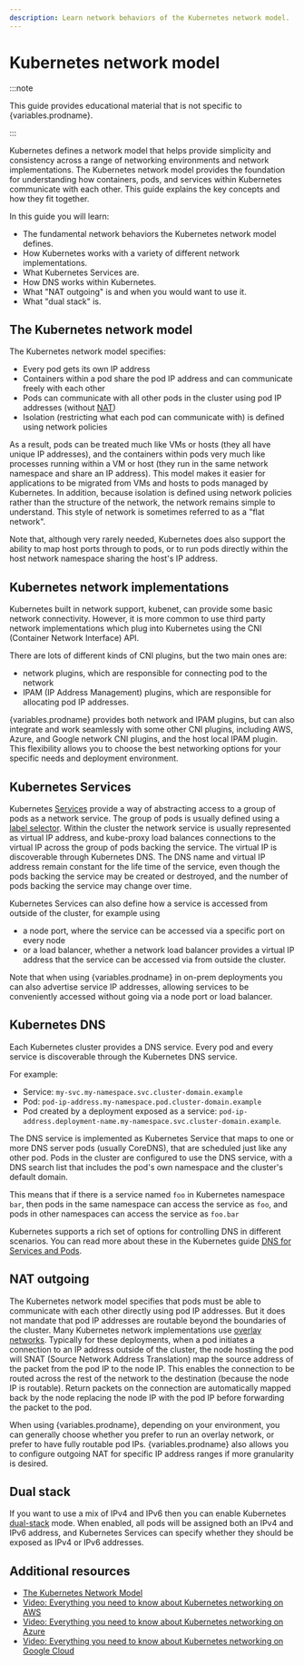 ```yaml
---
description: Learn network behaviors of the Kubernetes network model.
---
```



# Kubernetes network model

<!-- Do not change the canonical_url above *or the title*. Content is shared with Marketing and is used for SEO purposes. If you change the title, it will screw up Marketing metrics. -->

:::note

This guide provides educational material that is not specific to {variables.prodname}.

:::

Kubernetes defines a network model that helps provide simplicity and consistency across a range of networking
environments and network implementations. The Kubernetes network model provides the foundation for understanding how
containers, pods, and services within Kubernetes communicate with each other. This guide explains the key concepts and
how they fit together.

In this guide you will learn:

- The fundamental network behaviors the Kubernetes network model defines.
- How Kubernetes works with a variety of different network implementations.
- What Kubernetes Services are.
- How DNS works within Kubernetes.
- What "NAT outgoing" is and when you would want to use it.
- What "dual stack" is.

## The Kubernetes network model

The Kubernetes network model specifies:

- Every pod gets its own IP address
- Containers within a pod share the pod IP address and can communicate freely with each other
- Pods can communicate with all other pods in the cluster using pod IP addresses (without
  [NAT](about-networking.mdx))
- Isolation (restricting what each pod can communicate with) is defined using network policies

As a result, pods can be treated much like VMs or hosts (they all have unique IP addresses), and the containers within
pods very much like processes running within a VM or host (they run in the same network namespace and share an IP
address). This model makes it easier for applications to be migrated from VMs and hosts to pods managed by Kubernetes.
In addition, because isolation is defined using network policies rather than the structure of the network, the network
remains simple to understand. This style of network is sometimes referred to as a "flat network".

Note that, although very rarely needed, Kubernetes does also support the ability to map host ports through to pods, or
to run pods directly within the host network namespace sharing the host's IP address.

## Kubernetes network implementations

Kubernetes built in network support, kubenet, can provide some basic network connectivity. However, it is more common to
use third party network implementations which plug into Kubernetes using the CNI (Container Network Interface) API.

There are lots of different kinds of CNI plugins, but the two main ones are:

- network plugins, which are responsible for connecting pod to the network
- IPAM (IP Address Management) plugins, which are responsible for allocating pod IP addresses.

{variables.prodname} provides both network and IPAM plugins, but can also integrate and work seamlessly with some other CNI
plugins, including AWS, Azure, and Google network CNI plugins, and the host local IPAM plugin. This flexibility allows
you to choose the best networking options for your specific needs and deployment environment.

## Kubernetes Services

Kubernetes [Services](https://kubernetes.io/docs/concepts/services-networking/service/) provide a way of abstracting access to a group
of pods as a network service. The group of pods is usually defined using a [label
selector](https://kubernetes.io/docs/concepts/overview/working-with-objects/labels). Within the cluster the
network service is usually represented as virtual IP address, and kube-proxy load balances connections to the virtual IP
across the group of pods backing the service. The virtual IP is discoverable through Kubernetes DNS. The DNS name and
virtual IP address remain constant for the life time of the service, even though the pods backing the service may be
created or destroyed, and the number of pods backing the service may change over time.

Kubernetes Services can also define how a service is accessed from outside of the cluster, for example using

- a node port, where the service can be accessed via a specific port on every node
- or a load balancer, whether a network load balancer provides a virtual IP address that the service can be accessed via
  from outside the cluster.

Note that when using {variables.prodname} in on-prem deployments you can also advertise service IP
addresses, allowing services to be conveniently accessed without
going via a node port or load balancer.

## Kubernetes DNS

Each Kubernetes cluster provides a DNS service. Every pod and every service is discoverable through the Kubernetes DNS
service.

For example:

- Service: `my-svc.my-namespace.svc.cluster-domain.example`
- Pod: `pod-ip-address.my-namespace.pod.cluster-domain.example`
- Pod created by a deployment exposed as a service:
  `pod-ip-address.deployment-name.my-namespace.svc.cluster-domain.example`.

The DNS service is implemented as Kubernetes Service that maps to one or more DNS server pods (usually CoreDNS), that
are scheduled just like any other pod. Pods in the cluster are configured to use the DNS service, with a DNS search list
that includes the pod's own namespace and the cluster's default domain.

This means that if there is a service named `foo` in Kubernetes namespace `bar`, then pods in the same namespace can
access the service as `foo`, and pods in other namespaces can access the service as `foo.bar`

Kubernetes supports a rich set of options for controlling DNS in different scenarios. You can read more about these in
the Kubernetes guide [DNS for Services and Pods](https://kubernetes.io/docs/concepts/services-networking/dns-pod-service/).

## NAT outgoing

The Kubernetes network model specifies that pods must be able to communicate with each other directly using pod IP
addresses. But it does not mandate that pod IP addresses are routable beyond the boundaries of the cluster. Many
Kubernetes network implementations use [overlay networks](about-networking.mdx).
Typically for these deployments, when a pod initiates a connection to an IP address outside of the cluster, the node
hosting the pod will SNAT (Source Network Address Translation) map the source address of the packet from the pod IP to
the node IP. This enables the connection to be routed across the rest of the network to the destination (because the
node IP is routable). Return packets on the connection are automatically mapped back by the node replacing the node IP
with the pod IP before forwarding the packet to the pod.

When using {variables.prodname}, depending on your environment, you can generally choose whether you prefer to run an
overlay network, or prefer to have fully routable pod IPs. {variables.prodname} also
allows you to configure outgoing NAT for specific IP address
ranges if more granularity is desired.

## Dual stack

If you want to use a mix of IPv4 and IPv6 then you can enable Kubernetes [dual-stack](https://kubernetes.io/docs/concepts/services-networking/dual-stack/) mode. When enabled, all
pods will be assigned both an IPv4 and IPv6 address, and Kubernetes Services can specify whether they should be exposed
as IPv4 or IPv6 addresses.

## Additional resources

- [The Kubernetes Network Model](https://kubernetes.io/docs/concepts/cluster-administration/networking/#the-kubernetes-network-model)
- [Video: Everything you need to know about Kubernetes networking on AWS](https://www.projectcalico.org/everything-you-need-to-know-about-kubernetes-pod-networking-on-aws/)
- [Video: Everything you need to know about Kubernetes networking on Azure](https://www.projectcalico.org/everything-you-need-to-know-about-kubernetes-networking-on-azure/)
- [Video: Everything you need to know about Kubernetes networking on Google Cloud](https://www.projectcalico.org/everything-you-need-to-know-about-kubernetes-networking-on-google-cloud/)

